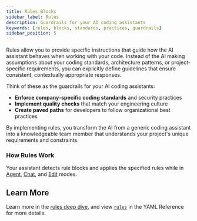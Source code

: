 ```yaml
---
title: Rules Blocks
sidebar_label: Rules
description: Guardrails for your AI coding assistants
keywords: [rules, blocks, standards, practices, guardrails]
sidebar_position: 5
---
```


Rules allow you to provide specific instructions that guide how the AI assistant behaves when working with your code. Instead of the AI making assumptions about your coding standards, architecture patterns, or project-specific requirements, you can explicitly define guidelines that ensure consistent, contextually appropriate responses.

Think of these as the guardrails for your AI coding assistants:

- **Enforce company-specific coding standards** and security practices
- **Implement quality checks** that match your engineering culture
- **Create paved paths** for developers to follow organizational best practices

By implementing rules, you transform the AI from a generic coding assistant into a knowledgeable team member that understands your project's unique requirements and constraints.

### How Rules Work

Your assistant detects rule blocks and applies the specified rules while in [Agent](../features/agent/quick-start), [Chat](../features/chat/quick-start), and [Edit](../features/edit/quick-start) modes.

## Learn More

Learn more in the [rules deep dive](../advanced/deep-dives/rules.mdx), and view [`rules`](../advanced/reference#rules) in the YAML Reference for more details.
